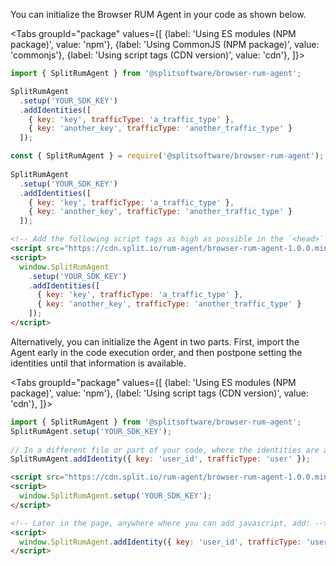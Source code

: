 
You can initialize the Browser RUM Agent in your code as shown below.

<Tabs
  groupId="package"
  values={[
    {label: 'Using ES modules (NPM package)', value: 'npm'},
    {label: 'Using CommonJS (NPM package)', value: 'commonjs'},
    {label: 'Using script tags (CDN version)', value: 'cdn'},
  ]}>
  <TabItem value="npm">

```javascript
import { SplitRumAgent } from '@splitsoftware/browser-rum-agent';

SplitRumAgent
  .setup('YOUR_SDK_KEY')
  .addIdentities([
    { key: 'key', trafficType: 'a_traffic_type' },
    { key: 'another_key', trafficType: 'another_traffic_type' }
  ]);
```

  </TabItem>
  <TabItem value="commonjs">

```javascript
const { SplitRumAgent } = require('@splitsoftware/browser-rum-agent');
 
SplitRumAgent
  .setup('YOUR_SDK_KEY')
  .addIdentities([
    { key: 'key', trafficType: 'a_traffic_type' },
    { key: 'another_key', trafficType: 'another_traffic_type' }
  ]);
```

  </TabItem>
  <TabItem value="cdn">

```html
<!-- Add the following script tags as high as possible in the `<head>` section of the main page -->
<script src="https://cdn.split.io/rum-agent/browser-rum-agent-1.0.0.min.js"></script>
<script>
  window.SplitRumAgent
    .setup('YOUR_SDK_KEY')
    .addIdentities([
      { key: 'key', trafficType: 'a_traffic_type' },
      { key: 'another_key', trafficType: 'another_traffic_type' }
    ]);
</script>
```

  </TabItem>
</Tabs>

Alternatively, you can initialize the Agent in two parts. First, import the Agent early in the code execution order, and then postpone setting the identities until that information is available. 

<Tabs
  groupId="package"
  values={[
    {label: 'Using ES modules (NPM package)', value: 'npm'},
    {label: 'Using script tags (CDN version)', value: 'cdn'},
  ]}>
  <TabItem value="npm">
  
```javascript
import { SplitRumAgent } from '@splitsoftware/browser-rum-agent';
SplitRumAgent.setup('YOUR_SDK_KEY');
 
// In a different file or part of your code, where the identities are available:
SplitRumAgent.addIdentity({ key: 'user_id', trafficType: 'user' });
```

  </TabItem>
  <TabItem value="cdn">

```html
<script src="https://cdn.split.io/rum-agent/browser-rum-agent-1.0.0.min.js"></script>
<script>
  window.SplitRumAgent.setup('YOUR_SDK_KEY');
</script>

<!-- Later in the page, anywhere where you can add javascript, add: -->
<script>
  window.SplitRumAgent.addIdentity({ key: 'user_id', trafficType: 'user' });
</script>
```

  </TabItem>
</Tabs>